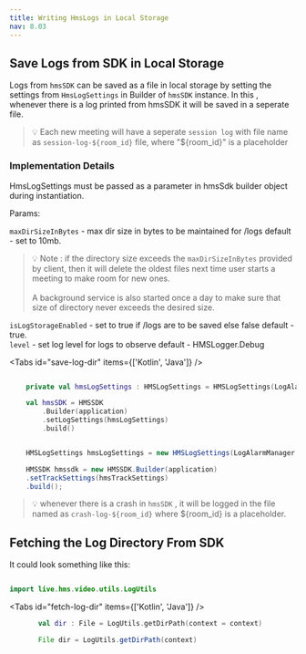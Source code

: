 ```yaml
---
title: Writing HmsLogs in Local Storage
nav: 8.03
---
```


## Save Logs from SDK in Local Storage

Logs from `hmsSDK` can be saved as a file in local storage by setting the settings from `HmsLogSettings` in Builder of `hmsSDK` instance.
In this , whenever there is a log printed from hmsSDK it will be saved in a seperate file. 


> 💡 Each new meeting will have a seperate `session log` with file name as `session-log-${room_id}` file, where "${room_id}" is a placeholder


### Implementation Details

HmsLogSettings must be passed as a parameter in hmsSdk builder object during instantiation.

Params:

`maxDirSizeInBytes` - max dir size in bytes to be maintained for /logs default - set to 10mb. <br />
> 💡 Note : if the directory size exceeds the `maxDirSizeInBytes` provided by client, then it will delete the oldest files next time user starts a meeting to make room for new ones. <br /><br /> A background service is also started once a day to make sure that size of directory never exceeds the desired size.

`isLogStorageEnabled` - set to true if /logs are to be saved else false default - true. <br />
`level` - set log level for logs to observe default - HMSLogger.Debug <br />
 
<Tabs id="save-log-dir" items={['Kotlin', 'Java']} />

<Tab id='save-log-dir-0'>

``` kotlin 

    private val hmsLogSettings : HMSLogSettings = HMSLogSettings(LogAlarmManager.DEFAULT_DIR_SIZE,true)

    val hmsSDK = HMSSDK
        .Builder(application)
        .setLogSettings(hmsLogSettings)
        .build()

```
</Tab>

<Tab id='save-log-dir-1'>

``` java 

    HMSLogSettings hmsLogSettings = new HMSLogSettings(LogAlarmManager.DEFAULT_DIR_SIZE,true, HMSLogger.LogLevel.DEBUG);

    HMSSDK hmssdk = new HMSSDK.Builder(application)
    .setTrackSettings(hmsTrackSettings)
    .build();

```
</Tab>

> 💡 whenever there is a crash in `hmsSDK` , it will be logged in the file named as `crash-log-${room_id}` where ${room_id} is a placeholder.

## Fetching the Log Directory From SDK

It could look something like this:

```kotlin

import live.hms.video.utils.LogUtils

```

<Tabs id="fetch-log-dir" items={['Kotlin', 'Java']} />

<Tab id='fetch-log-dir-0'>

```kotlin
       val dir : File = LogUtils.getDirPath(context = context)
```
</Tab>
<Tab id='fetch-log-dir-1'>

```java
       File dir = LogUtils.getDirPath(context)
```

</Tab>